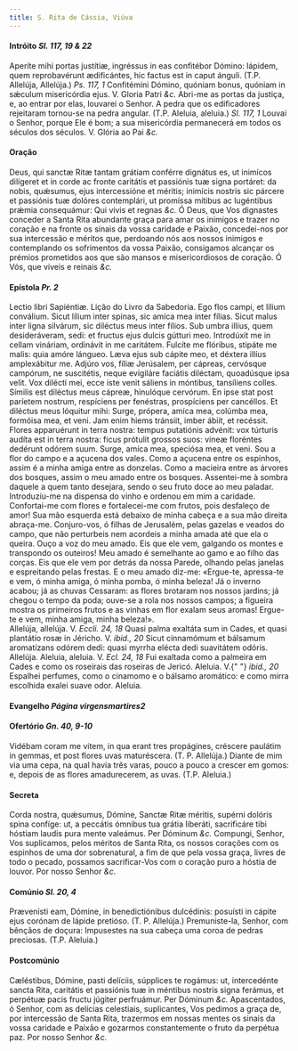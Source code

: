 ```yaml
---
title: S. Rita de Cássia, Viúva
---
```


#### Intróito <em>Sl. 117, 19 & 22</em>

<div class="grid grid-cols-2 gap-5">
  <span class="text-justify">
    Aperíte mihi portas justítiæ, ingréssus in eas confitébor Dómino: lápidem,
    quem reprobavérunt ædificántes, hic factus est in caput ánguli. (T.P.
    Allelúja, Allelúja.) <em>Ps. 117, 1</em> Confitémini Dómino, quóniam bonus,
    quóniam in sǽculum misericórdia ejus. V. Gloria Patri <em>&c.</em>
  </span>
  <span class="text-justify">
    Abri-me as portas da justiça, e, ao entrar por elas, louvarei o Senhor. A
    pedra que os edificadores rejeitaram tornou-se na pedra angular. (T.P.
    Aleluia, aleluia.) <em>Sl. 117, 1</em> Louvai o Senhor, porque Ele é bom; a
    sua misericórdia permanecerá em todos os séculos dos séculos. V. Glória ao
    Pai <em>&c.</em>
  </span>
</div>

#### Oração

<div class="grid grid-cols-2 gap-5">
  <span class="text-justify">
    Deus, qui sanctæ Ritæ tantam grátiam conférre dignátus es, ut inimícos
    dilígeret et in corde ac fronte caritátis et passiónis tuæ signa portáret:
    da nobis, quǽsumus, ejus intercessióne et méritis; inimícis nostris sic
    párcere et passiónis tuæ dolóres contemplári, ut promíssa mítibus ac
    lugéntibus prǽmia consequámur: Qui vivis et regnas <em>&c.</em>
  </span>
  <span class="text-justify">
    Ó Deus, que Vos dignastes conceder a Santa Rita abundante graça para amar os
    inimigos e trazer no coração e na fronte os sinais da vossa caridade e
    Paixão, concedei-nos por sua intercessão e méritos que, perdoando nós aos
    nossos inimigos e contemplando os sofrimentos da vossa Paixão, consigamos
    alcançar os prémios prometidos aos que são mansos e misericordiosos de
    coração. Ó Vós, que viveis e reinais <em>&c.</em>
  </span>
</div>

#### Epístola <em>Pr. 2</em>

<div class="grid grid-cols-2 gap-5">
  <span class="text-justify">Lectio libri Sapiéntiæ.</span>
  <span class="text-justify">Lição do Livro da Sabedoria.</span>
  <span class="text-justify">
    Ego flos campi, et lílium conválium. Sicut lílium inter spinas, sic amíca
    mea inter fílias. Sicut malus inter ligna silvárum, sic diléctus meus inter
    fílios. Sub umbra illíus, quem desideráveram, sedi: et fructus ejus dulcis
    gútturi meo. Introdúxit me in cellam vináriam, ordinávit in me caritátem.
    Fulcíte me flóribus, stipáte me malis: quia amóre lángueo. Læva ejus sub
    cápite meo, et déxtera illíus amplexábitur me. Adjúro vos, fíliæ Jerúsalem,
    per cápreas, cervósque campórum, ne suscitétis, neque evigiláre faciátis
    diléctam, quoadúsque ipsa velit. Vox dilécti mei, ecce iste venit sáliens in
    móntibus, tansíliens colles. Símilis est diléctus meus cápreæ, hinulóque
    cervórum. En ipse stat post paríetem nostrum, respíciens per fenéstras,
    prospíciens per cancéllos. Et diléctus meus lóquitur mihi: Surge, própera,
    amíca mea, colúmba mea, formóisa mea, et veni. Jam enim hiems tránsiit,
    imber ábiit, et recéssit. Flores apparuérunt in terra nostra: tempus
    putatiónis advénit: vox túrturis audíta est in terra nostra: ficus prótulit
    grossos suos: víneæ floréntes dedérunt odórem suum. Surge, amíca mea,
    speciósa mea, et veni.
  </span>
  <span class="text-justify">
    Sou a flor do campo e a açucena dos vales. Como a açucena entre os espinhos,
    assim é a minha amiga entre as donzelas. Como a macieira entre as árvores
    dos bosques, assim o meu amado entre os bosques. Assentei-me à sombra
    daquele a quem tanto desejara, sendo o seu fruto doce ao meu paladar.
    Introduziu-me na dispensa do vinho e ordenou em mim a caridade. Confortai-me
    com flores e fortalecei-me com frutos, pois desfaleço de amor! Sua mão
    esquerda está debaixo de minha cabeça e a sua mão direita abraça-me.
    Conjuro-vos, ó filhas de Jerusalém, pelas gazelas e veados do campo, que não
    perturbeis nem acordeis a minha amada até que ela o queira. Ouço a voz do
    meu amado. Eis que ele vem, galgando os montes e transpondo os outeiros! Meu
    amado é semelhante ao gamo e ao filho das corças. Eis que ele vem por detrás
    da nossa Parede, olhando pelas janelas e espreitando pelas frestas. E o meu
    amado diz-me: «Ergue-te, apressa-te e vem, ó minha amiga, ó minha pomba, ó
    minha beleza! Já o inverno acabou; já as chuvas Cessaram: as flores brotaram
    nos nossos jardins; já chegou o tempo da poda; ouve-se a rola nos nossos
    campos; a figueira mostra os primeiros frutos e as vinhas em flor exalam
    seus aromas! Ergue-te e vem, minha amiga, minha beleza!».
  </span>
</div>

<div class="grid grid-cols-2 gap-5">
  <span class="text-justify">
    Allelúja, allelúja. V. <em>Eccli. 24, 18</em> Quasi palma exaltáta sum in
    Cades, et quasi plantátio rosæ in Jéricho. V. <em>ibid., 20</em> Sicut
    cinnamómum et bálsamum aromatízans odórem dedi: quasi myrrha elécta dedi
    suavitátem odóris. Allelúja.
  </span>
  <span class="text-justify">
    Aleluia, aleluia. V. <em>Ecl. 24, 18</em> Fui exaltada como a palmeira em
    Cades e como os roseirais das roseiras de Jericó. Aleluia. V.{" "}
    <em>ibid., 20</em> Espalhei perfumes, como o cinamomo e o bálsamo aromático:
    e como mirra escolhida exalei suave odor. Aleluia.
  </span>
</div>

#### Evangelho <em>Página virgensmartires2</em>

#### Ofertório <em>Gn. 40, 9-10</em>

<div class="grid grid-cols-2 gap-5">
  <span class="text-justify">
    Vidébam coram me vitem, in qua erant tres propágines, créscere paulátim in
    gemmas, et post flores uvas maturéscera. (T. P. Allelúja.)
  </span>
  <span class="text-justify">
    Diante de mim via uma cepa, na qual havia três varas, pouco a pouco a
    crescer em gomos: e, depois de as flores amadurecerem, as uvas. (T.P.
    Aleluia.)
  </span>
</div>

#### Secreta

<div class="grid grid-cols-2 gap-5">
  <span class="text-justify">
    Corda nostra, quǽsumus, Dómine, Sanctæ Ritæ méritis, supérni dolóris spina
    confíge: ut, a peccátis ómnibus tua grátia liberáti, sacrificáre tibi
    hóstiam laudis pura mente valeámus. Per Dóminum <em>&c.</em>
  </span>
  <span class="text-justify">
    Compungi, Senhor, Vos suplicamos, pelos méritos de Santa Rita, os nossos
    corações com os espinhos de uma dor sobrenatural, a fim de que pela vossa
    graça, livres de todo o pecado, possamos sacrificar-Vos com o coração puro a
    hóstia de louvor. Por nosso Senhor <em>&c.</em>
  </span>
</div>

#### Comúnio <em>Sl. 20, 4</em>

<div class="grid grid-cols-2 gap-5">
  <span class="text-justify">
    Prævenísti eam, Dómine, in benedictiónibus dulcédinis: posuísti in cápite
    ejus corónam de lápide pretióso. (T. P. Allelúja.)
  </span>
  <span class="text-justify">
    Premuniste-la, Senhor, com bênçãos de doçura: Impusestes na sua cabeça uma
    coroa de pedras preciosas. (T.P. Aleluia.)
  </span>
</div>

#### Postcomúnio

<div class="grid grid-cols-2 gap-5">
  <span class="text-justify">
    Cæléstibus, Dómine, pasti delíciis, súpplices te rogámus: ut, intercedénte
    sancta Rita, caritátis et passiónis tuæ in méntibus nostris signa ferámus,
    et perpétuæ pacis fructu júgiter perfruámur. Per Dóminum <em>&c.</em>
  </span>
  <span class="text-justify">
    Apascentados, ó Senhor, com as delícias celestiais, suplicantes, Vos pedimos
    a graça de, por intercessão de Santa Rita, trazermos em nossas mentes os
    sinais da vossa caridade e Paixão e gozarmos constantemente o fruto da
    perpétua paz. Por nosso Senhor <em>&c.</em>
  </span>
</div>
